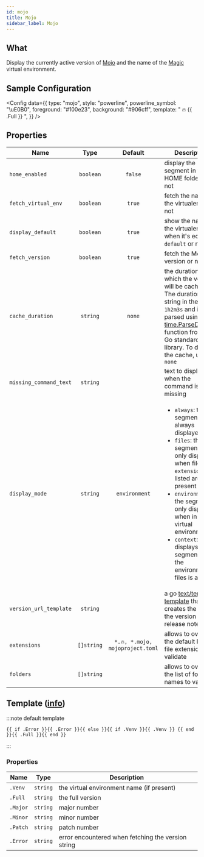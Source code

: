 ```yaml
---
id: mojo
title: Mojo
sidebar_label: Mojo
---
```


## What

Display the currently active version of [Mojo][mojo] and the name of the [Magic][magic] virtual environment.

## Sample Configuration


<Config
  data={{
    type: "mojo",
    style: "powerline",
    powerline_symbol: "\uE0B0",
    foreground: "#100e23",
    background: "#906cff",
    template: " 🔥 {{ .Full }} ",
  }}
/>

## Properties

| Name                   |    Type    |             Default             | Description                                                                                                                                                                                                                                                                                                             |
| ---------------------- | :--------: | :-----------------------------: | ----------------------------------------------------------------------------------------------------------------------------------------------------------------------------------------------------------------------------------------------------------------------------------------------------------------------- |
| `home_enabled`         | `boolean`  |             `false`             | display the segment in the HOME folder or not                                                                                                                                                                                                                                                                           |
| `fetch_virtual_env`    | `boolean`  |             `true`              | fetch the name of the virtualenv or not                                                                                                                                                                                                                                                                                 |
| `display_default`      | `boolean`  |             `true`              | show the name of the virtualenv when it's equal to `default` or not                                                                                                                                                                                                                                                     |
| `fetch_version`        | `boolean`  |             `true`              | fetch the Mojo version or not                                                                                                                                                                                                                                                                                           |
| `cache_duration`       |  `string`  |             `none`              | the duration for which the version will be cached. The duration is a string in the format `1h2m3s` and is parsed using the [time.ParseDuration] function from the Go standard library. To disable the cache, use `none`                                                                                                 |
| `missing_command_text` |  `string`  |                                 | text to display when the command is missing                                                                                                                                                                                                                                                                             |
| `display_mode`         |  `string`  |          `environment`          | <ul><li>`always`: the segment is always displayed</li><li>`files`: the segment is only displayed when file `extensions` listed are present</li><li>`environment`: the segment is only displayed when in a virtual environment</li><li>`context`: displays the segment when the environment or files is active</li></ul> |
| `version_url_template` |  `string`  |                                 | a go [text/template][go-text-template] [template][templates] that creates the URL of the version info / release notes                                                                                                                                                                                                   |
| `extensions`           | `[]string` | `*.🔥, *.mojo, mojoproject.toml` | allows to override the default list of file extensions to validate                                                                                                                                                                                                                                                      |
| `folders`              | `[]string` |                                 | allows to override the list of folder names to validate                                                                                                                                                                                                                                                                 |

## Template ([info][templates])

:::note default template

```template
{{ if .Error }}{{ .Error }}{{ else }}{{ if .Venv }}{{ .Venv }} {{ end }}{{ .Full }}{{ end }}
```

:::

### Properties

| Name     | Type     | Description                                        |
| -------- | -------- | -------------------------------------------------- |
| `.Venv`  | `string` | the virtual environment name (if present)          |
| `.Full`  | `string` | the full version                                   |
| `.Major` | `string` | major number                                       |
| `.Minor` | `string` | minor number                                       |
| `.Patch` | `string` | patch number                                       |
| `.Error` | `string` | error encountered when fetching the version string |

[go-text-template]: https://golang.org/pkg/text/template/
[templates]: /docs/configuration/templates
[mojo]: https://docs.modular.com/mojo
[magic]: https://docs.modular.com/magic
[time.ParseDuration]: https://golang.org/pkg/time/#ParseDuration
